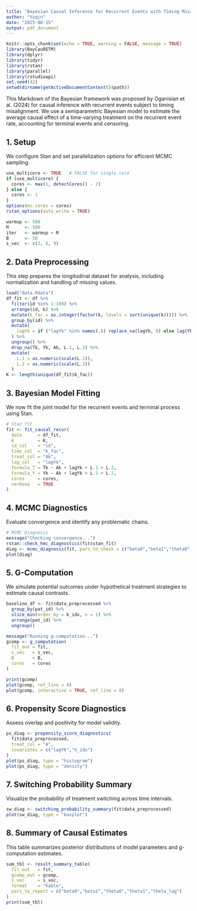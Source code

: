 ```yaml
---
title: "Bayesian Causal Inference for Recurrent Events with Timing Misalignment"
author: "Yuqin"
date: "2025-08-15"
output: pdf_document
---
```


```r
knitr::opts_chunk$set(echo = TRUE, warning = FALSE, message = TRUE)
library(BayCauRETM)
library(dplyr)
library(tidyr)
library(rstan)
library(parallel)
library(rstudioapi)
set.seed(42)
setwd(dirname(getActiveDocumentContext()$path))
```

This Markdown of the Bayesian framework was proposed by Oganisian et al. (2024) for causal inference with recurrent events subject to timing misalignment. We use a semiparametric Bayesian model to estimate the average causal effect of a time-varying treatment on the recurrent event rate, accounting for terminal events and censoring.

## 1. Setup
We configure Stan and set parallelization options for efficient MCMC sampling.
```r
use_multicore <- TRUE   # FALSE for single core
if (use_multicore) {
  cores <- max(1, detectCores() - 2)
} else {
  cores <- 1
}
options(mc.cores = cores)
rstan_options(auto_write = TRUE)

warmup <- 500
M      <- 500
iter   <- warmup + M
B      <- 50
s_vec  <- c(3, 6, 9)
```

## 2. Data Preprocessing
This step prepares the longitudinal dataset for analysis, including normalization and handling of missing values.
```r
load("data.Rdata")
df_fit <- df %>%
  filter(id %in% 1:100) %>%
  arrange(id, k) %>%
  mutate(k_fac = as.integer(factor(k, levels = sort(unique(k))))) %>%
  group_by(id) %>%
  mutate(
    lagYk = if ("lagYk" %in% names(.)) replace_na(lagYk, 0) else lag(Yk, default = 0)
  ) %>%
  ungroup() %>%
  drop_na(Tk, Yk, Ak, L.1, L.2) %>%
  mutate(
    L.1 = as.numeric(scale(L.1)),
    L.2 = as.numeric(scale(L.2))
  )
K <- length(unique(df_fit$k_fac))
```

## 3. Bayesian Model Fitting
We now fit the joint model for the recurrent events and terminal process using Stan.
```r
# Stan fit
fit <- fit_causal_recur(
  data      = df_fit,
  K         = K,
  id_col    = "id",
  time_col  = "k_fac",
  treat_col = "Ak",
  lag_col   = "lagYk",
  formula_T = Tk ~ Ak + lagYk + L.1 + L.2,
  formula_Y = Yk ~ Ak + lagYk + L.1 + L.2,
  cores     = cores,
  verbose   = TRUE
)
```

## 4. MCMC Diagnostics
Evaluate convergence and identify any problematic chains.
```r
# MCMC Diagnosis
message("Checking convergence...")
rstan::check_hmc_diagnostics(fit$stan_fit)
diag <- mcmc_diagnosis(fit, pars_to_check = c("beta0","beta1","theta0","theta1","theta_lag"))
plot(diag)
```

## 5. G-Computation
We simulate potential outcomes under hypothetical treatment strategies to estimate causal contrasts.
```r
baseline_df <- fit$data_preprocessed %>%
  group_by(pat_id) %>%
  slice_min(order_by = k_idx, n = 1) %>%
  arrange(pat_id) %>%
  ungroup()

message("Running g-computation...")
gcomp <- g_computation(
  fit_out = fit,
  s_vec   = s_vec,
  B       = B,
  cores   = cores
)

print(gcomp)
plot(gcomp, ref_line = 0)
plot(gcomp, interactive = TRUE, ref_line = 0)
```

## 6. Propensity Score Diagnostics
Assess overlap and positivity for model validity.
```r
ps_diag <- propensity_score_diagnostics(
  fit$data_preprocessed,
  treat_col = "A",
  covariates = c("lagYk","k_idx")
)
plot(ps_diag, type = "histogram")
plot(ps_diag, type = "density")
```

## 7. Switching Probability Summary
Visualize the probability of treatment switching across time intervals.
```r
sw_diag <- switching_probability_summary(fit$data_preprocessed)
plot(sw_diag, type = "boxplot")
```

## 8. Summary of Causal Estimates
This table summarizes posterior distributions of model parameters and g-computation estimates.
```r
sum_tbl <- result_summary_table(
  fit_out   = fit,
  gcomp_out = gcomp,
  s_vec     = s_vec,
  format    = "kable",
  pars_to_report = c("beta0","beta1","theta0","theta1","theta_lag")
)
print(sum_tbl)
```
